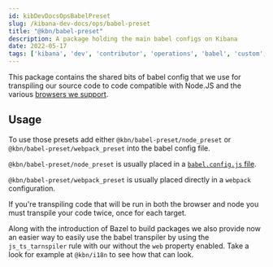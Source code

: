 ```yaml
---
id: kibDevDocsOpsBabelPreset
slug: /kibana-dev-docs/ops/babel-preset
title: "@kbn/babel-preset"
description: A package holding the main babel configs on Kibana
date: 2022-05-17
tags: ['kibana', 'dev', 'contributor', 'operations', 'babel', 'custom', 'preset']
---
```


This package contains the shared bits of babel config that we use for transpiling our source code to code compatible with Node.JS and the various [browsers we support](https://www.elastic.co/support/matrix#matrix_browsers).

## Usage

To use those presets add either `@kbn/babel-preset/node_preset` or `@kbn/babel-preset/webpack_preset` into the babel config file.

`@kbn/babel-preset/node_preset` is usually placed in a [`babel.config.js` file](https://babeljs.io/docs/en/configuration#babelconfigjs).

`@kbn/babel-preset/webpack_preset` is usually placed directly in a `webpack` configuration.

If you're transpiling code that will be run in both the browser and node you must transpile your code twice, once for each target. 

Along with the introduction of Bazel to build packages we also provide now an easier way to easily use the babel transpiler by using the `js_ts_tarnspiler` rule with our without the `web` property enabled. 
Take a look for example at `@kbn/i18n` to see how that can look.